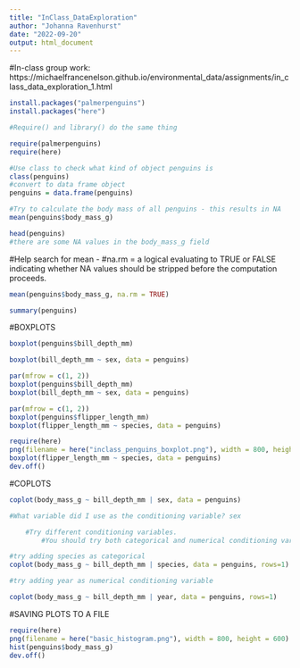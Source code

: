 ```yaml
---
title: "InClass_DataExploration"
author: "Johanna Ravenhurst"
date: "2022-09-20"
output: html_document
---
```


#In-class group work: https://michaelfrancenelson.github.io/environmental_data/assignments/in_class_data_exploration_1.html

```r
install.packages("palmerpenguins")
install.packages("here")

#Require() and library() do the same thing

require(palmerpenguins)
require(here)

```

```r
#Use class to check what kind of object penguins is
class(penguins)
#convert to data frame object
penguins = data.frame(penguins)

#Try to calculate the body mass of all penguins - this results in NA
mean(penguins$body_mass_g)

head(penguins)
#there are some NA values in the body_mass_g field

```

#Help search for mean - 
#na.rm	= a logical evaluating to TRUE or FALSE indicating whether NA values should be stripped before the computation proceeds.


```r
mean(penguins$body_mass_g, na.rm = TRUE)

summary(penguins)
```

#BOXPLOTS

```r
boxplot(penguins$bill_depth_mm)

boxplot(bill_depth_mm ~ sex, data = penguins)

par(mfrow = c(1, 2))
boxplot(penguins$bill_depth_mm)
boxplot(bill_depth_mm ~ sex, data = penguins)

par(mfrow = c(1, 2))
boxplot(penguins$flipper_length_mm)
boxplot(flipper_length_mm ~ species, data = penguins)

require(here)
png(filename = here("inclass_penguins_boxplot.png"), width = 800, height = 600)
boxplot(flipper_length_mm ~ species, data = penguins)
dev.off()
```

#COPLOTS

```r
coplot(body_mass_g ~ bill_depth_mm | sex, data = penguins)

#What variable did I use as the conditioning variable? sex

    #Try different conditioning variables.
        #You should try both categorical and numerical conditioning variables.

#try adding species as categorical
coplot(body_mass_g ~ bill_depth_mm | species, data = penguins, rows=1)

#try adding year as numerical conditioning variable

coplot(body_mass_g ~ bill_depth_mm | year, data = penguins, rows=1)


```


#SAVING PLOTS TO A FILE

```r
require(here)
png(filename = here("basic_histogram.png"), width = 800, height = 600)
hist(penguins$body_mass_g)
dev.off()
```



